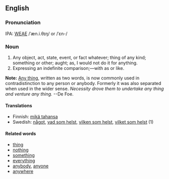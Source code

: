 ==English==
===Pronunciation===
IPA: [[WEAE]] /ˈæn.i.θɪŋ/ or /ˈɛn-/

===Noun===
# Any object, act, state, event, or fact whatever; thing of any kind; something or other; aught; as, I would not do it for anything.
# Expressing an indefinite comparison;&mdash;with as or like.
<!-- material copied from Webster's Revised Unabridged Dictionary (1913) -->

'''Note:''' [[Any thing]], written as two words, is now commonly used in contradistinction to any person or anybody. Formerly it was also separated when used in the wider sense. ''Necessity drove them to undertake any thing and  venture any thing.'' --De Foe.

====Translations====
*Finnish: [[mikä tahansa]]
*Swedish: [[något]], [[vad som helst]], [[vilken som helst]], [[vilket som helst]] (1)

====Related words====
*[[thing]]
*[[nothing]]
*[[something]]
*[[everything]]
*[[anybody]], [[anyone]]
*[[anywhere]]